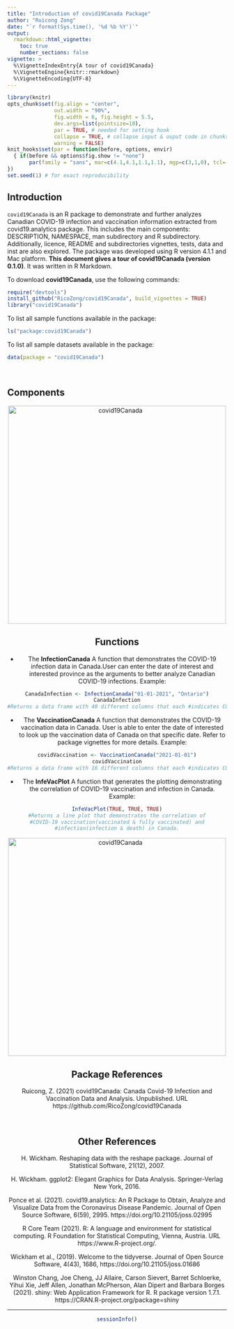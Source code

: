```yaml
---
title: "Introduction of covid19Canada Package"
author: "Ruicong Zong"
date: "`r format(Sys.time(), '%d %b %Y')`"
output: 
  rmarkdown::html_vignette:
    toc: true
    number_sections: false
vignette: >
  %\VignetteIndexEntry{A tour of covid19Canada}
  %\VignetteEngine{knitr::rmarkdown}
  %\VignetteEncoding{UTF-8}
---
```


```r
library(knitr)
opts_chunk$set(fig.align = "center", 
               out.width = "90%",
               fig.width = 6, fig.height = 5.5,
               dev.args=list(pointsize=10),
               par = TRUE, # needed for setting hook 
               collapse = TRUE, # collapse input & ouput code in chunks
               warning = FALSE)
knit_hooks$set(par = function(before, options, envir)
  { if(before && options$fig.show != "none") 
       par(family = "sans", mar=c(4.1,4.1,1.1,1.1), mgp=c(3,1,0), tcl=-0.5)
})
set.seed(1) # for exact reproducibility
```
       
## Introduction

`covid19Canada` is an R package to demonstrate and further analyzes Canadian COVID-19 infection and vaccination information extracted from covid19.analytics package. This includes the main components: DESCRIPTION, NAMESPACE, man subdirectory and R subdirectory. Additionally, licence, README and subdirectories vignettes, tests, data and inst are also explored. The package was developed using R version 4.1.1 and Mac platform. **This document gives a tour of covid19Canada (version 0.1.0)**. It was written in R Markdown.



To download **covid19Canada**, use the following commands:

``` r
require("devtools")
install_github("RicoZong/covid19Canada", build_vignettes = TRUE)
library("covid19Canada")
```
To list all sample functions available in the package:
``` r
ls("package:covid19Canada")
```

To list all sample datasets available in the package:
``` r
data(package = "covid19Canada")
```

<br>

## Components

<div style="text-align:center"><img src="covid19Canada.png" alt="covid19Canada" width="500"/>


## Functions

* The **InfectionCanada** A function that demonstrates the COVID-19 infection data in Canada.User can enter the date of interest and interested province as the arguments to better analyze Canadian COVID-19 infections.
Example:
``` r
CanadaInfection <- InfectionCanada("01-01-2021", "Ontario")
CanadaInfection
#Returns a data frame with 40 different columns that each #indicates COVID-19 related counts.
```
* The **VaccinationCanada** A function that demonstrates the COVID-19 vaccination data in Canada. User is able to enter the date of interested to look up the vaccination data of Canada on that specific date.  Refer to package vignettes for more details.
Example:
```r
covidVaccination <- VaccinationCanada("2021-01-01")
covidVaccination
#Returns a data frame with 16 different columns that each #indicates COVID-19 vaccination related counts.
```

* The **InfeVacPlot** A function that generates the plotting demonstrating the correlation of COVID-19 vaccination and infection in Canada.
Example:
```r
InfeVacPlot(TRUE, TRUE, TRUE)
#Returns a line plot that demonstrates the correlation of
#COVID-19 vaccination(vaccinated & fully vaccinated) and
#infection(infection & death) in Canada.
```
<div style="text-align:center"><img src="Line Plot Generated by InfeVacPlot.png" alt="covid19Canada" width="500"/>
<br>

## Package References

Ruicong, Z. (2021) covid19Canada: Canada Covid-19 Infection and
  Vaccination Data and Analysis. Unpublished. URL
  https://github.com/RicoZong/covid19Canada

<br>

## Other References

H. Wickham. Reshaping data with the reshape package. Journal of Statistical Software, 21(12), 2007.

H. Wickham. ggplot2: Elegant Graphics for Data Analysis. Springer-Verlag New York, 2016.

Ponce et al. (2021). covid19.analytics: An R Package to Obtain, Analyze and Visualize Data from the Coronavirus Disease Pandemic. Journal of Open Source Software, 6(59), 2995. https://doi.org/10.21105/joss.02995

R Core Team (2021). R: A language and environment for statistical computing. R Foundation for Statistical Computing, Vienna, Austria. URL https://www.R-project.org/.

Wickham et al., (2019). Welcome to the tidyverse. Journal of Open Source Software, 4(43), 1686, https://doi.org/10.21105/joss.01686

Winston Chang, Joe Cheng, JJ Allaire, Carson Sievert, Barret Schloerke, Yihui Xie, Jeff Allen, Jonathan
  McPherson, Alan Dipert and Barbara Borges (2021). shiny: Web Application Framework for R. R package version
  1.7.1. https://CRAN.R-project.org/package=shiny
  

----

```r
sessionInfo()
```
